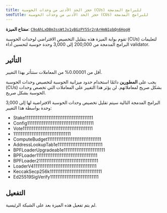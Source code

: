 ```yaml
---
title: حجز الحد الأدنى من وحدات الحوسبة (CUs) للبرامج المدمجة
seoTitle: حجز الحد الأدنى من وحدات الحوسبة (CUs) للبرامج المدمجة
---
```


**مفتاح الميزة**:
[`C9oAhLxDBm3ssWtJx1yBGzPY55r2rArHmN1pbQn6HogH`](https://explorer.solana.com/address/C9oAhLxDBm3ssWtJx1yBGzPY55r2rArHmN1pbQn6HogH)

تقوم بوابة الميزة هذه بتقليل التخصيص الافتراضي لوحدات الحوسبة (CUs) لتعليمات
البرامج المدمجة من 200,000 إلى 3,000 وحدة حوسبة لتحسين أداء validator.

## التأثير

أقل من 0.00001% من المعاملات ستتأثر بهذا التغيير.

يجب على **المطورين** دائمًا استخدام حدود ميزانية الحوسبة لتخصيص وحدات الحوسبة
(CUs) بشكل صريح لمعاملاتهم. لن يؤثر هذا التغيير على المعاملات التي تخصص وحدات
الحوسبة بشكل صريح.

البرامج المدمجة التالية سيتم تقليل تخصيص وحدات الحوسبة الافتراضية لها إلى 3,000
وحدة بواسطة هذا التغيير:

- Stake11111111111111111111111111111111111111
- Config1111111111111111111111111111111111111
- Vote111111111111111111111111111111111111111
- 11111111111111111111111111111111
- ComputeBudget111111111111111111111111111111
- AddressLookupTab1e1111111111111111111111111
- BPFLoaderUpgradeab1e11111111111111111111111
- BPFLoader1111111111111111111111111111111111
- BPFLoader2111111111111111111111111111111111
- LoaderV411111111111111111111111111111111111
- KeccakSecp256k11111111111111111111111111111
- Ed25519SigVerify111111111111111111111111111

## التفعيل

لم يتم تفعيل هذه الميزة بعد على الشبكة الرئيسية.
